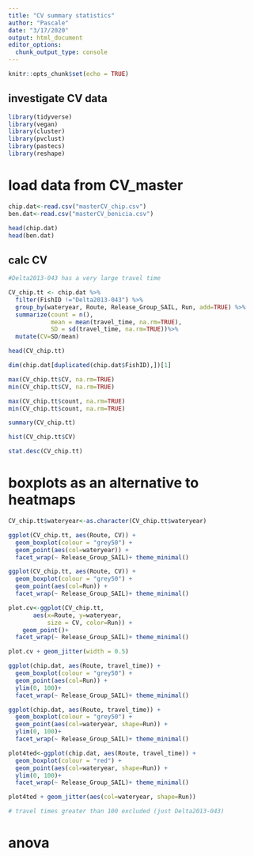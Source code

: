 ```yaml
---
title: "CV summary statistics"
author: "Pascale"
date: "3/17/2020"
output: html_document
editor_options: 
  chunk_output_type: console
---
```


```r
knitr::opts_chunk$set(echo = TRUE)
```

## investigate CV data

```r
library(tidyverse)
library(vegan)
library(cluster)
library(pvclust)
library(pastecs)
library(reshape)
```

# load data from CV_master
```r
chip.dat<-read.csv("masterCV_chip.csv")
ben.dat<-read.csv("masterCV_benicia.csv")

head(chip.dat)
head(ben.dat)
```

## calc CV

```r
#Delta2013-043 has a very large travel time

CV_chip.tt <- chip.dat %>%
  filter(FishID !="Delta2013-043") %>%
  group_by(wateryear, Route, Release_Group_SAIL, Run, add=TRUE) %>%
  summarize(count = n(),
            mean = mean(travel_time, na.rm=TRUE),
            SD = sd(travel_time, na.rm=TRUE))%>%
  mutate(CV=SD/mean)

head(CV_chip.tt)
```

```r
dim(chip.dat[duplicated(chip.dat$FishID),])[1]
```

```r
max(CV_chip.tt$CV, na.rm=TRUE)
min(CV_chip.tt$CV, na.rm=TRUE)

max(CV_chip.tt$count, na.rm=TRUE)
min(CV_chip.tt$count, na.rm=TRUE)

summary(CV_chip.tt)

hist(CV_chip.tt$CV)

stat.desc(CV_chip.tt)
```

# boxplots as an alternative to heatmaps

```r
CV_chip.tt$wateryear<-as.character(CV_chip.tt$wateryear)

ggplot(CV_chip.tt, aes(Route, CV)) +
  geom_boxplot(colour = "grey50") +
  geom_point(aes(col=wateryear)) +
  facet_wrap(~ Release_Group_SAIL)+ theme_minimal()
```

```r
ggplot(CV_chip.tt, aes(Route, CV)) +
  geom_boxplot(colour = "grey50") +
  geom_point(aes(col=Run)) +
  facet_wrap(~ Release_Group_SAIL)+ theme_minimal()
```

```r
plot.cv<-ggplot(CV_chip.tt, 
       aes(x=Route, y=wateryear, 
           size = CV, color=Run)) +
    geom_point()+
  facet_wrap(~ Release_Group_SAIL)+ theme_minimal()

plot.cv + geom_jitter(width = 0.5)
```

```r
ggplot(chip.dat, aes(Route, travel_time)) +
  geom_boxplot(colour = "grey50") +
  geom_point(aes(col=Run)) +
  ylim(0, 100)+
  facet_wrap(~ Release_Group_SAIL)+ theme_minimal()

ggplot(chip.dat, aes(Route, travel_time)) +
  geom_boxplot(colour = "grey50") +
  geom_point(aes(col=wateryear, shape=Run)) +
  ylim(0, 100)+
  facet_wrap(~ Release_Group_SAIL)+ theme_minimal()
```

```r
plot4ted<-ggplot(chip.dat, aes(Route, travel_time)) +
  geom_boxplot(colour = "red") +
  geom_point(aes(col=wateryear, shape=Run)) +
  ylim(0, 100)+
  facet_wrap(~ Release_Group_SAIL)+ theme_minimal()

plot4ted + geom_jitter(aes(col=wateryear, shape=Run))

# travel times greater than 100 excluded (just Delta2013-043)
```

# anova

```r

```

